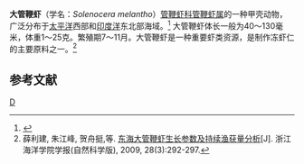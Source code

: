 {{Speciesbox
| name =大管鞭虾
| status =NE
| status_system =IUCN3.1
| image = 
| genus = Solenocera
| species = melantho
| authority = ([[约翰内斯·霍弗特斯·德曼|De Man]]，1917)
| synonyms = *''Solenocera prominentis'' <small>Kubo，1949</small>
}}
'''大管鞭虾'''（学名：''Solenocera melantho''）[[管鞭虾科|管鞭虾科]][[管鞭虾属|管鞭虾属]]的一种甲壳动物，广泛分布于[[太平洋|太平洋]]西部和[[印度洋|印度洋]]东北部海域。<ref>{{cite web |title=Solenocera melantho De Man, 1907 |url=https://www.gbif.org/species/2223377 |website=[[全球生物多样性信息网络|全球生物多样性信息网络]] |accessdate=2021-02-21}}</ref>
大管鞭虾体长一般为40～130毫米，体重1～25克。繁殖期7～11月。大管鞭虾是一种重要虾类资源，是制作冻虾仁的主要原料之一。<ref>薛利建, 朱江峰, 贺舟挺,等. [https://www.ixueshu.com/document/1ac2992c2edbc0ac5b68fc35e83ce8ee318947a18e7f9386.html 东海大管鞭虾生长参数及持续渔获量分析][J]. 浙江海洋学院学报(自然科学版), 2009, 28(3):292-297.</ref>

==参考文献==
{{reflist}}
{{Taxonbar|from=Q6492759}}

[[Category:管鞭虾属|D]]